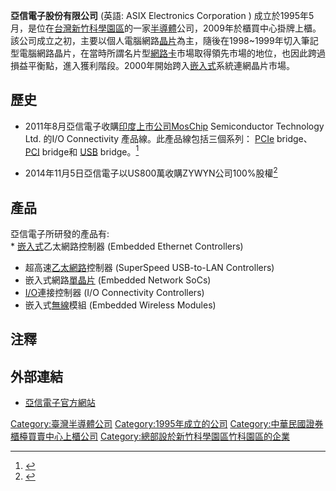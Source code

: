 {{Infobox Company 
| company_name = 亞信電子股份有限公司
| company_name_en = ASIX Electronics Corporation
| company_logo = 
| company_type = [[上櫃公司|上櫃公司]]
| market_information  = {{otc|3169}}
| foundation = 1995年
| location = {{TWN}}[[新竹科學工業園區|新竹科學工業園區]]新安路8號4樓
| zip_code = 300
| telephone_no = +886 3 579-9500
| chairman = 陳瑞榮
| GM = 王春旗
| industry = [[半導體|半導體]]
| products = [[嵌入式|嵌入式]][[乙太網路|乙太網路]]<br />
超高速[[乙太網路|乙太網路]]<br />
嵌入式網路[[單晶片|單晶片]]<br />
[[I/O|I/O]] 連接<br />
嵌入式[[無線|無線]]模組
| homepage = [http://www.asix.com.tw www.asix.com.tw]
}}


'''亞信電子股份有限公司''' (英語: ASIX Electronics Corporation ) 成立於1995年5月，是位在[[台灣|台灣]][[新竹科學園區|新竹科學園區]]的一家[[半導體|半導體]]公司，2009年於櫃買中心掛牌上櫃。該公司成立之初，主要以個人電腦網路[[晶片|晶片]]為主，隨後在1998~1999年切入筆記型電腦網路晶片，在當時所謂名片型[[網路卡|網路卡]]市場取得領先市場的地位，也因此跨過損益平衡點，進入獲利階段。2000年開始跨入[[嵌入式|嵌入式]]系統連網晶片市場。

==歷史==
* 2011年8月亞信電子收購[[印度|印度]][[上市公司|上市公司]]MosChip Semiconductor Technology Ltd. 的I/O Connectivity 產品線。此產品線包括三個系列： [[PCIe|PCIe]] bridge、[[PCI|PCI]] bridge和 [[USB|USB]] bridge。<ref>{{Cite web |url=http://www.cna.com.tw/postwrite/Detail/88258.aspx#.Uqav5dIW3To |title=亞信電子收購Moschip |accessdate=2013-12-10 |archive-date=2018-04-17 |archive-url=https://web.archive.org/web/20180417040620/http://www.cna.com.tw/postwrite/Detail/88258.aspx#.Uqav5dIW3To |dead-url=no }}</ref>

* 2014年11月5日亞信電子以US800萬收購ZYWYN公司100%股權<ref>{{Cite web |url=http://in.reuters.com/finance/stocks/3169.TWO/key-developments/article/3101005 |title=ASIX Electronics Corp to fully acquire ZYWYN CORPORATION |accessdate=2014-11-21 |archive-date=2016-03-04 |archive-url=https://web.archive.org/web/20160304142218/http://in.reuters.com/finance/stocks/3169.TWO/key-developments/article/3101005 |dead-url=no }}</ref>

==產品==
亞信電子所研發的產品有:<br />
* [[嵌入式|嵌入式]]乙太網路控制器 (Embedded Ethernet Controllers)
* 超高速[[乙太網路|乙太網路]]控制器 (SuperSpeed USB-to-LAN Controllers)
* 嵌入式網路[[單晶片|單晶片]] (Embedded Network SoCs)
* [[I/O|I/O]]連接控制器 (I/O Connectivity Controllers)
* 嵌入式[[無線|無線]]模組 (Embedded Wireless Modules)

==注釋==
{{reflist}}

== 外部連結 ==
*[http://www.asix.com.tw 亞信電子官方網站] {{Wayback|url=http://www.asix.com.tw/ |date=20200922010554 }}{{en}}

[[Category:臺灣半導體公司|Category:臺灣半導體公司]]
[[Category:1995年成立的公司|Category:1995年成立的公司]]
[[Category:中華民國證券櫃檯買賣中心上櫃公司|Category:中華民國證券櫃檯買賣中心上櫃公司]]
[[Category:總部設於新竹科學園區竹科園區的企業|Category:總部設於新竹科學園區竹科園區的企業]]